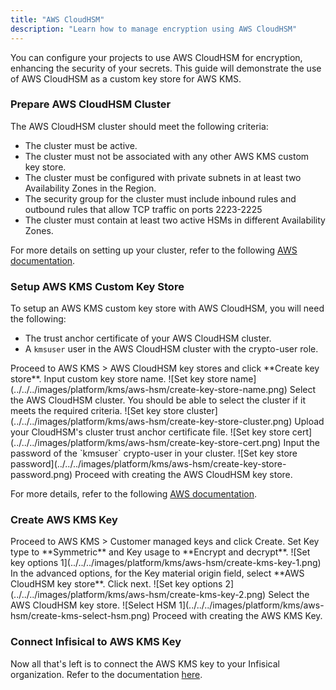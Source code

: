 ```yaml
---
title: "AWS CloudHSM"
description: "Learn how to manage encryption using AWS CloudHSM"
---
```


You can configure your projects to use AWS CloudHSM for encryption, enhancing the security of your secrets. This guide will demonstrate the use of AWS CloudHSM as a custom key store for AWS KMS.

### Prepare AWS CloudHSM Cluster

The AWS CloudHSM cluster should meet the following criteria:

- The cluster must be active.
- The cluster must not be associated with any other AWS KMS custom key store.
- The cluster must be configured with private subnets in at least two Availability Zones in the Region.
- The security group for the cluster must include inbound rules and outbound rules that allow TCP traffic on ports 2223-2225
- The cluster must contain at least two active HSMs in different Availability Zones.

For more details on setting up your cluster, refer to the following [AWS documentation](https://docs.aws.amazon.com/kms/latest/developerguide/create-keystore.html#before-keystore).

### Setup AWS KMS Custom Key Store

To setup an AWS KMS custom key store with AWS CloudHSM, you will need the following:

- The trust anchor certificate of your AWS CloudHSM cluster.
- A `kmsuser` user in the AWS CloudHSM cluster with the crypto-user role.

<Steps>
  <Step title="Navigate to Key store creation page">
    Proceed to AWS KMS > AWS CloudHSM key stores and click **Create key store**.
  </Step>
  <Step title="Add key store name">
    Input custom key store name. ![Set key store
    name](../../../images/platform/kms/aws-hsm/create-key-store-name.png)
  </Step>
  <Step title="Select HSM cluster">
    Select the AWS CloudHSM cluster. You should be able to select the cluster if
    it meets the required criteria. ![Set key store
    cluster](../../../images/platform/kms/aws-hsm/create-key-store-cluster.png)
  </Step>
  <Step title="Upload trust anchor certificate">
    Upload your CloudHSM's cluster trust anchor certificate file. ![Set key
    store cert](../../../images/platform/kms/aws-hsm/create-key-store-cert.png)
  </Step>
  <Step title="Provide cluster user password">
    Input the password of the `kmsuser` crypto-user in your cluster. ![Set key
    store
    password](../../../images/platform/kms/aws-hsm/create-key-store-password.png)
  </Step>
  <Step title="Finish key store creation">
    Proceed with creating the AWS CloudHSM key store.
  </Step>
</Steps>

For more details, refer to the following [AWS documentation](https://docs.aws.amazon.com/kms/latest/developerguide/create-keystore.html#create-keystore-console).

### Create AWS KMS Key

<Steps>
  <Step title="Navigate to AWS KMS key creation page">
    Proceed to AWS KMS > Customer managed keys and click Create.
  </Step>
  <Step title="Set key options">
    Set Key type to **Symmetric** and Key usage to **Encrypt and decrypt**.
    ![Set key options
    1](../../../images/platform/kms/aws-hsm/create-kms-key-1.png)
  </Step>
  <Step title="Select key material origin">
    In the advanced options, for the Key material origin field, select **AWS
    CloudHSM key store**. Click next. ![Set key options
    2](../../../images/platform/kms/aws-hsm/create-kms-key-2.png)
  </Step>
  <Step title="Choose key store">
    Select the AWS CloudHSM key store. ![Select HSM
    1](../../../images/platform/kms/aws-hsm/create-kms-select-hsm.png)
  </Step>
  <Step title="Finish KMS key creation">
    Proceed with creating the AWS KMS Key.
  </Step>
</Steps>

### Connect Infisical to AWS KMS Key

Now all that's left is to connect the AWS KMS key to your Infisical organization. Refer to the documentation [here](./aws-kms).
